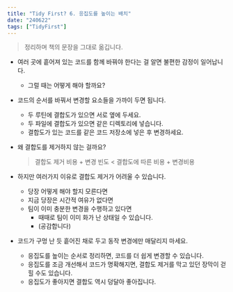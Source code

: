 ```yaml
---
title: "Tidy First? 6. 응집도를 높이는 배치"
date: "240622"
tags: ["TidyFirst"]
---
```


> 정리하며 책의 문장을 그대로 옮깁니다.

- 여러 곳에 흩어져 있는 코드를 함께 바꿔야 한다는 걸 알면 불편한 감정이 일어납니다.
  - 그럴 때는 어떻게 해야 할까요?
- 코드의 순서를 바꿔서 변경할 요소들을 가까이 두면 됩니다.

  - 두 루틴에 결합도가 있으면 서로 옆에 두세요.
  - 두 파일에 결합도가 있으면 같은 디렉토리에 넣습니다.
  - 결합도가 있는 코드를 같은 코드 저장소에 넣은 후 변경하세요.

- 왜 결합도를 제거하지 않는 걸까요?

  > 결합도 제거 비용 + 변경 빈도 < 결합도에 따른 비용 + 변경비용

- 하지만 여러가지 이유로 결합도 제거가 어려울 수 있습니다.
  - 당장 어떻게 해야 할지 모른다면
  - 지금 당장은 시간적 여유가 없다면
  - 팀이 이미 충분한 변경을 수행하고 있다면
    - 때때로 팀이 이미 화가 난 상태일 수 있습니다.
    - (공감합니다)
- 코드가 구멍 난 듯 흩어진 채로 두고 동작 변경에만 매달리지 마세요.
  - 응집도를 높이는 순서로 정리하면, 코드를 더 쉽게 변경할 수 있습니다.
  - 응집도를 조금 개선해서 코드가 명확해지면, 결합도 제거를 막고 있던 장막이 걷힐 수도 있습니다.
  - 응집도가 좋아지면 결합도 역시 덩달아 좋아집니다.
